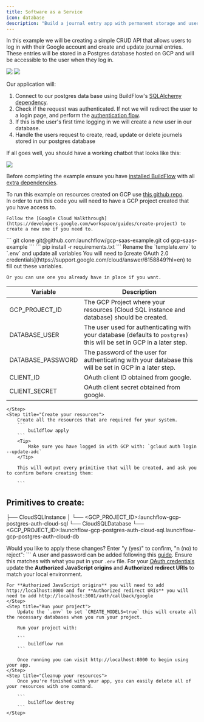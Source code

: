 ```yaml
---
title: Software as a Service
icon: database
description: "Build a journal entry app with permanent storage and user authentication."
---
```


In this example we will be creating a simple CRUD API that allows users to log in with their Google account and create and update journal entries. These entries will be stored in a Postgres database hosted on GCP and will be accessible to the user when they log in.


<img className="block dark:hidden" src="/images/saas-design-light.gif" />
<img className="hidden dark:block" src="/images/saas-design-dark.gif" />

Our application will:
1. Connect to our postgres data base using BuildFlow's [SQLAlchemy](/buildflow/dependencies/sqlalchemy) [dependency](/buildflow/programming-guide/dependencies).
2. Check if the request was authenticated. If not we will redirect the user to a login page, and perform the [authentication flow](https://developers.google.com/identity/protocols/oauth2#webserver).
3. If this is the user's first time logging in we will create a new user in our database.
4. Handle the users request to create, read, update or delete journels stored in our postgres database

If all goes well, you should have a working chatbot that looks like this:

<img src="/images/saas-journal.png" />

Before completing the example ensure you have [installed BuildFlow](/buildflow/programming-guide/install)
with all [extra dependencies](/buildflow/programming-guide/install#extra-dependencies).

To run this example on resources created on GCP use [this github repo](https://github.com/launchflow/gcp-saas-example).
<Note>    
    In order to run this code you will need to have a GCP project created that you have access to.

    Follow the [Google Cloud Walkthrough](https://developers.google.com/workspace/guides/create-project) to create a new one if you need to.
</Note>

<Steps>
    <Step title="Clone the GitHub Repo">
    ```
    git clone git@github.com:launchflow/gcp-saas-example.git
    cd gcp-saas-example
    ```
    </Step>
    <Step title="Install your requirements">
        ```
            pip install -r requirements.txt
        ```
    </Step>
    <Step title="Create a .env file">
        Rename the `template.env` to `.env` and update all variables

<Tip>
    You will need to [create OAuth 2.0 credentials](https://support.google.com/cloud/answer/6158849?hl=en) to fill out these variables.

    Or you can use one you already have in place if you want.
</Tip>

| Variable          | Description                                                                                                                                                                               |
|-------------------|-------------------------------------------------------------------------------------------------------------------------------------------------------------------------------------------|
| GCP_PROJECT_ID    | The GCP Project where your resources (Cloud SQL instance and database) should be created.                                                                                                 |
| DATABASE_USER     | The user used for authenticating with your database (defaults to `postgres`) this will be set in GCP in a later step. |
| DATABASE_PASSWORD | The password of the user for authenticating with your database this will be set in GCP in a later step.                                                                                                                           |
| CLIENT_ID         | OAuth client ID obtained from google.                                                                                                                                                     |
| CLIENT_SECRET     | OAuth client secret obtained from google.                                                                                                                                                 |

        
    </Step>
    <Step title="Create your resources">
        Create all the resources that are required for your system.
        ```
            buildflow apply
        ```
        <Tip>
            Make sure you have logged in with GCP with: `gcloud auth login --update-adc`
        </Tip>

        This will output every primitive that will be created, and ask you to confirm before creating them:

        ```
Primitives to create:
---------------------
├── CloudSQLInstance
│   └── <GCP_PROJECT_ID>:launchflow-gcp-postgres-auth-cloud-sql
└── CloudSQLDatabase
    └── <GCP_PROJECT_ID>:launchflow-gcp-postgres-auth-cloud-sql.launchflow-gcp-postgres-auth-cloud-db


Would you like to apply these changes?
Enter "y (yes)" to confirm, "n (no) to reject":
        ```
    </Step>
    <Step title="Create your database user">
         A user and password can be added following this [guide](https://cloud.google.com/sql/docs/postgres/create-manage-users). Ensure this matches with what you put in your `.env` file.
    </Step>
    <Step title="Update your OAuth Credentials">
    For your [OAuth credentials](https://developers.google.com/identity/protocols/oauth2/javascript-implicit-flow#creatingcred) update the **Authorized JavaScript origins** and **Authorized redirect URIs** to match your local environment.

    For **Authorized JavaScript origins** you will need to add http://localhost:8000 and for **Authorized redirect URIs** you will need to add http://localhost:3001/auth/callback/google
    </Step>
    <Step title="Run your project">
        Update the `.env` to set `CREATE_MODELS=true` this will create all the necessary databases when you run your project.

        Run your project with:

        ```
            buildflow run
        ```

        Once running you can visit http://localhost:8000 to begin using your app.
    </Step>
    <Step title="Cleanup your resources">
        Once you're finished with your app, you can easily delete all of your resources with one command.

        ```
            buildflow destroy
        ```
    </Step>
</Steps>